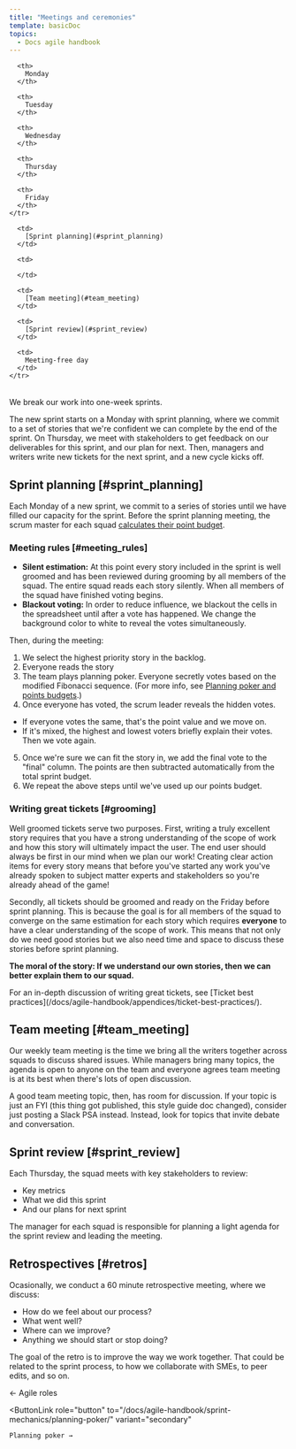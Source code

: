 ```yaml
---
title: "Meetings and ceremonies"
template: basicDoc
topics:
  - Docs agile handbook
---
```


<table>
  <thead>
    <tr>

      <th>
        Monday
      </th>

      <th>
        Tuesday
      </th>

      <th>
        Wednesday
      </th>

      <th>
        Thursday
      </th>

      <th>
        Friday
      </th>
    </tr>
  </thead>

  <tbody>
    <tr>

      <td>
        [Sprint planning](#sprint_planning)
      </td>

      <td>

      </td>

      <td>
        [Team meeting](#team_meeting)
      </td>

      <td>
        [Sprint review](#sprint_review)
      </td>

      <td>
        Meeting-free day
      </td>
    </tr>
  </tbody>
</table>

We break our work into one-week sprints. 

The new sprint starts on a Monday with sprint planning, where we commit to a set of stories that we're confident we can complete by the end of the sprint. On Thursday, we meet with stakeholders to get feedback on our deliverables for this sprint, and our plan for next. Then, managers and writers write new tickets for the next sprint, and a new cycle kicks off.

## Sprint planning [#sprint_planning]

Each Monday of a new sprint, we commit to a series of stories until we have filled our capacity for the sprint. Before the sprint planning meeting, the scrum master for each squad [calculates their point budget](/docs/agile-handbook/sprint-mechanics/planning-poker/#points_budget). 

### Meeting rules [#meeting_rules]

* **Silent estimation:** At this point every story included in the sprint is well groomed and has been reviewed during grooming by all members of the squad. The entire squad reads each story silently. When all members of the squad have finished voting begins. 
* **Blackout voting:**  In order to reduce influence, we blackout the cells in the spreadsheet until after a vote has happened. We change the background color to white to reveal the votes simultaneously.

Then, during the meeting:

1. We select the highest priority story in the backlog.
2. Everyone reads the story 
3. The team plays planning poker. Everyone secretly votes based on the modified Fibonacci sequence. (For more info, see [Planning poker and points budgets](/docs/agile-handbook/sprint-mechanics/planning-poker/).)
4. Once everyone has voted, the scrum leader reveals the hidden votes.
  * If everyone votes the same, that's the point value and we move on.
  * If it's mixed, the highest and lowest voters briefly explain their votes. Then we vote again.
5. Once we're sure we can fit the story in, we add the final vote to the "final" column. The points are then subtracted automatically from the total sprint budget. 
6. We repeat the above steps until we've used up our points budget.

### Writing great tickets [#grooming]

Well groomed tickets serve two purposes. First, writing a truly excellent story requires that you have a strong understanding of the scope of work and how this story will ultimately impact the user. The end user should always be first in our mind when we plan our work! Creating clear action items for every story means that before you've started any work you've already spoken to subject matter experts and stakeholders so you're already ahead of the game!

Secondly, all tickets should be groomed and ready on the Friday before sprint planning. This is because the goal is for all members of the squad to converge on the same estimation for each story which requires **everyone** to have a clear understanding of the scope of work. This means that not only do we need good stories but we also need time and space to discuss these stories before sprint planning. 

**The moral of the story: If we understand our own stories, then we can better explain them to our squad.** 

<Callout variant="tip">
  For an in-depth discussion of writing great tickets, see [Ticket best practices](/docs/agile-handbook/appendices/ticket-best-practices/).
</Callout>

## Team meeting [#team_meeting]

Our weekly team meeting is the time we bring all the writers together across squads to discuss shared issues. While managers bring many topics, the agenda is open to anyone on the team and everyone agrees team meeting is at its best when there's lots of open discussion.

A good team meeting topic, then, has room for discussion. If your topic is just an FYI (this thing got published, this style guide doc changed), consider just posting a Slack PSA instead. Instead, look for topics that invite debate and conversation.

## Sprint review [#sprint_review]

Each Thursday, the squad meets with key stakeholders to review:

* Key metrics
* What we did this sprint
* And our plans for next sprint

The manager for each squad is responsible for planning a light agenda for the sprint review and leading the meeting.

## Retrospectives [#retros]

Ocasionally, we conduct a 60 minute retrospective meeting, where we discuss:

* How do we feel about our process?
* What went well?
* Where can we improve?
* Anything we should start or stop doing?

The goal of the retro is to improve the way we work together. That could be related to the sprint process, to how we collaborate with SMEs, to peer edits, and so on.

<ButtonGroup>
  <ButtonLink
    role="button"
    to="/docs/agile-handbook/key-concepts/agile-roles/"
    variant="secondary"
  >
    ← Agile roles
  </ButtonLink>

  <ButtonLink
    role="button"
    to="/docs/agile-handbook/sprint-mechanics/planning-poker/"
    variant="secondary"
  >
    Planning poker →
  </ButtonLink>
</ButtonGroup>
